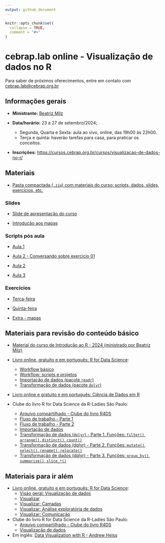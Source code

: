 ```yaml
---
output: github_document
---
```


<!-- README.md is generated from README.Rmd. Please edit that file -->

```r
knitr::opts_chunk$set(
  collapse = TRUE,
  comment = "#>"
)
```

# cebrap.lab online -  Visualização de dados no R

Para saber de próximos oferecimentos, entre em contato com <cebrap.lab@cebrap.org.br>


## Informações gerais

- **Ministrante:** [Beatriz Milz](https://beamilz.com/about/)

- **Data/horário:** 23 a 27 de setembro/2024;
  - Segunda, Quarta e Sexta: aula ao vivo, online, das 19h00 às 22h00.
  - Terça e quinta: haverão tarefas para casa, para praticar os conceitos.

- **Inscrições:** <https://cursos.cebrap.org.br/cursos/visualizacao-de-dados-no-r/>


## Materiais

- [Pasta compactada (`.zip`) com materiais do curso: scripts, dados, slides, exercícios, etc.](https://github.com/beatrizmilz/2024-09-cebrap-lab-viz/archive/refs/heads/main.zip)

### Slides

- [Slide de apresentação do curso](https://beatrizmilz.github.io/2024-09-cebrap-lab-viz/slides/introducao-ao-curso.html#/)

- [Introdução aos mapas](https://beatrizmilz.github.io/2024-09-cebrap-lab-viz/slides/mapas-com-r.html#/)


### Scripts pós aula

-  [Aula 1](https://github.com/beatrizmilz/2024-09-cebrap-lab-viz/blob/main/scripts-pos-aula/aula-01.R)

-  [Aula 2 - Conversando sobre exercício 01](https://github.com/beatrizmilz/2024-09-cebrap-lab-viz/blob/main/scripts-pos-aula/exercicio-01.R)

-  [Aula 2](https://github.com/beatrizmilz/2024-09-cebrap-lab-viz/blob/main/scripts-pos-aula/aula-02.R)

-  [Aula 3](https://github.com/beatrizmilz/2024-09-cebrap-lab-viz/blob/main/scripts-pos-aula/aula-03.R)



### Exercícios

- [Terça-feira](https://github.com/beatrizmilz/2024-09-cebrap-lab-viz/blob/main/exercicios/exercicio-01.R)

- [Quinta-feira](https://github.com/beatrizmilz/2024-09-cebrap-lab-viz/blob/main/exercicios/exercicio-02.R)

- [Extra - mapas](https://github.com/beatrizmilz/2024-09-cebrap-lab-viz/blob/main/exercicios/exercicio-03.R)


## Materiais para revisão do conteúdo básico

- [Material do curso de Introdução ao R - 2024 (ministrado por Beatriz Milz)](https://beatrizmilz.github.io/2024-08-cebrap-lab-intro-R/)

- [Livro online, gratuito e em português: R for Data Science](https://cienciadedatos.github.io/pt-r4ds/):
  - [Workflow básico](https://cienciadedatos.github.io/pt-r4ds/workflow-basics.html)
  - [Workflow: scripts e projetos](https://cienciadedatos.github.io/pt-r4ds/workflow-scripts.html)
  - [Importação de dados (pacote `readr`)](https://cienciadedatos.github.io/pt-r4ds/data-import.html)
  - [Transformação de dados (pacote `dplyr`)](https://cienciadedatos.github.io/pt-r4ds/data-transform.html)

- [Livro online e gratuito e em português: Ciência de Dados em R](https://livro.curso-r.com/7-2-dplyr.html)

- Clube do livro R for Data Science da R-Ladies São Paulo:
  - [Arquivo compartilhado - Clube do livro R4DS](https://docs.google.com/document/d/1xCn5gxK47tj9lRpDovwGNlza9i1FX2VBixo1V7VtUUs/edit?usp=sharing)
  - [Fluxo de trabalho - Parte 1](https://www.youtube.com/live/RSQMMG2pPWU?si=wHv0JKXRtxpThbSJ)
  - [Fluxo de trabalho - Parte 2](https://www.youtube.com/live/NZWQPFy_g4g?si=gwUFPISBKFKJfLcO)
  - [Importação de dados](https://www.youtube.com/watch?v=BvXy7rC-b2g)
  - [Transformação de dados (`dplyr`) - Parte 1. Funções: `filter()`, `arrange()`, `distinct()`, `count()`](https://beamilz.com/talks/pt/2024-06-r4ds-dplyr-pt1/)
  - [Transformação de dados (dplyr) - Parte 2. Funções: `mutate()`, `select()`, `rename()`, `relocate()`](https://beamilz.com/talks/pt/2024-07-r4ds-dplyr-pt2/)
  - [Transformação de dados (dplyr) - Parte 3. Funções: `group_by()`, `summarise()`, `slice_*()`](https://beamilz.com/talks/pt/2024-07-r4ds-dplyr-pt3/)
   

## Materiais para ir além

- [Livro online, gratuito e em português: R for Data Science](https://cienciadedatos.github.io/pt-r4ds/):
  - [Visão geral: Visualização de dados](https://cienciadedatos.github.io/pt-r4ds/data-visualize.html)
  - [Visualizar](https://cienciadedatos.github.io/pt-r4ds/visualize.html)
  - [Visualizar: Camadas](https://cienciadedatos.github.io/pt-r4ds/layers.html)
  - [Visualizar: Análise exploratória de dados](https://cienciadedatos.github.io/pt-r4ds/EDA.html)
  - [Visualizar: Comunicação](https://cienciadedatos.github.io/pt-r4ds/communication.html)
  
- Clube do livro R for Data Science da R-Ladies São Paulo:
  - [Arquivo compartilhado - Clube do livro R4DS](https://docs.google.com/document/d/1xCn5gxK47tj9lRpDovwGNlza9i1FX2VBixo1V7VtUUs/edit?usp=sharing)
  - [Visualização de dados](https://www.youtube.com/live/MGz7l_nLQLQ?si=c49XYqD5KGU6ccdR)  



- Em inglês: [Data Visualization with R -  Andrew Heiss ](https://datavizf23.classes.andrewheiss.com/syllabus.html)

